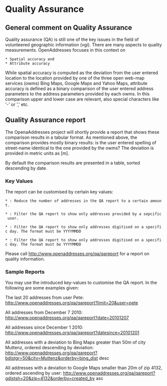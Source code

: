 = Quality Assurance =
== General comment on Quality Assurance ==
Quality assurance (QA) is still one of the key issues in the field of volunteered geographic information (vgi). There are many aspects to quality measurements. OpenAddresses focuses in this context on 
 * Spatial accuracy and
 * Attribute accuracy

While spatial accuracy is computed as the deviation from the user entered location to the location provided by one of the three open web-map services (owms) Bing Maps, Google Maps and Yahoo Maps, attribute accuracy is defined as a binary comparison of the user entered address parameters to the address parameters provided by each owms. In this comparison upper and lower case are relevant, also special characters like '-' or ',' etc.

== Quality Assurance report ==
The OpenaAddresses project will shortly provide a report that shows these comparison results in a tabular format. As mentioned above, the comparison provides mostly binary results: is the user entered spelling of street-name identical to the one provided by the owms? The deviation is provided in metric units as [m].

By default the comparison results are presented in a table, sorted descending by date.

=== Key Values ===
The report can be customised by certain key values:

 * {{{limit}}}: Reduce the number of addresses in the QA report to a certain amount.

 * {{{user}}}: Filter the QA report to show only addresses provided by a sepcific user.

 * {{{date}}}: Filter the QA report to show only addresses digitised on a specific day. The format must be YYYYMMDD

 * {{{datesince}}}: Filter the QA report to show only addresses digitised on a specific day. The format must be YYYYMMDD






Please call  http://www.openaddresses.org/qa/qareport for a report on quality information.


=== Sample Reports ===
You may use the introduced key-values to customise the QA report. In the following are some examples given:


The last 20 addresses from user Pete:  
http://www.openaddresses.org/qa/qareport?limit=20&user=pete


All addresses from December 7 2010:
http://www.openaddresses.org/qa/qareport?date=20101207


All addresses since December 1 2010:
http://www.openaddresses.org/qa/qareport?datesince=20101201


All addresses with a deviation to Bing Maps greater than 50m of city Muttenz, ordered descending by deviation:
http://www.openaddresses.org/qa/qareport?bdistgr=50&city=Muttenz&orderby=bing_dist desc


All addresses with a deviation to Google Maps smaller than 20m of zip 4132, ordered ascending by user:
http://www.openaddresses.org/qa/qareport?gdistsh=20&zip=4132&orderby=created_by asc